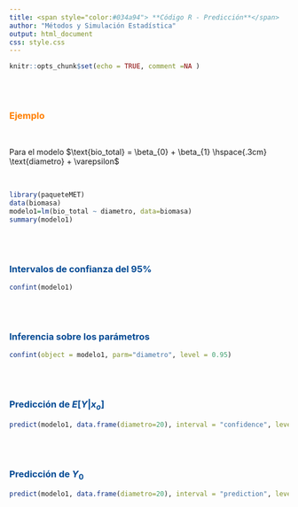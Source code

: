 ```yaml
---
title: <span style="color:#034a94"> **Código R - Predicción**</span>
author: "Métodos y Simulación Estadística"
output: html_document
css: style.css
---
```


```r
knitr::opts_chunk$set(echo = TRUE, comment =NA )
```


</br></br>

### <span style="color:#FF7F00">**Ejemplo**</span> 

</br>


Para el modelo $\text{bio_total} = \beta_{0} + \beta_{1} \hspace{.3cm} \text{diametro} + \varepsilon$

</br>

```r
library(paqueteMET)
data(biomasa)
modelo1=lm(bio_total ~ diametro, data=biomasa)
summary(modelo1)
```

</br></br>

### <span style="color:#034a94">**Intervalos de confianza del 95%**</span>

```r
confint(modelo1)
```

</br></br>

### <span style="color:#034a94">**Inferencia sobre los parámetros**</span>

```r
confint(object = modelo1, parm="diametro", level = 0.95)
```

</br></br>

### <span style="color:#034a94">**Predicción de $E[Y|x_{o}]$**</span>

```r
predict(modelo1, data.frame(diametro=20), interval = "confidence", level = 0.95)
```

</br></br>

### <span style="color:#034a94">**Predicción de  $Y_{0}$**</span>


```r
predict(modelo1, data.frame(diametro=20), interval = "prediction", level = 0.95)
```
